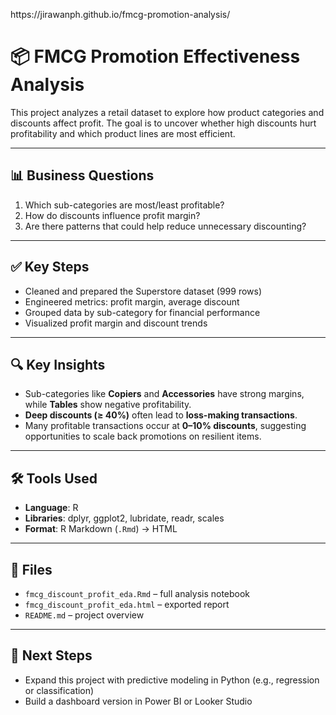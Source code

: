 https://jirawanph.github.io/fmcg-promotion-analysis/

# 📦 FMCG Promotion Effectiveness Analysis

This project analyzes a retail dataset to explore how product categories and discounts affect profit. The goal is to uncover whether high discounts hurt profitability and which product lines are most efficient.

---

## 📊 Business Questions

1. Which sub-categories are most/least profitable?
2. How do discounts influence profit margin?
3. Are there patterns that could help reduce unnecessary discounting?

---

## ✅ Key Steps

- Cleaned and prepared the Superstore dataset (999 rows)
- Engineered metrics: profit margin, average discount
- Grouped data by sub-category for financial performance
- Visualized profit margin and discount trends

---

## 🔍 Key Insights

- Sub-categories like **Copiers** and **Accessories** have strong margins, while **Tables** show negative profitability.
- **Deep discounts (≥ 40%)** often lead to **loss-making transactions**.
- Many profitable transactions occur at **0–10% discounts**, suggesting opportunities to scale back promotions on resilient items.

---

## 🛠 Tools Used

- **Language**: R
- **Libraries**: dplyr, ggplot2, lubridate, readr, scales
- **Format**: R Markdown (`.Rmd`) → HTML

---

## 📁 Files

- `fmcg_discount_profit_eda.Rmd` – full analysis notebook
- `fmcg_discount_profit_eda.html` – exported report
- `README.md` – project overview

---

## 🚀 Next Steps

- Expand this project with predictive modeling in Python (e.g., regression or classification)
- Build a dashboard version in Power BI or Looker Studio
